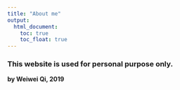```yaml
---
title: "About me"
output: 
  html_document:
    toc: true
    toc_float: true
---
```



### This website is used for personal purpose only. 

**by Weiwei Qi, 2019**